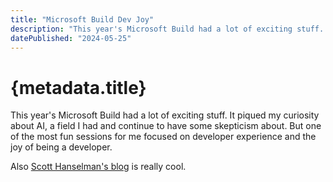 ```yaml
---
title: "Microsoft Build Dev Joy"
description: "This year's Microsoft Build had a lot of exciting stuff. It piqued my curiosity about AI, a field I had and continue to have some skepticism about."
datePublished: "2024-05-25"
---
```



# {metadata.title}

This year's Microsoft Build had a lot of exciting stuff. It piqued my curiosity about AI, a field I had and continue to have some skepticism about. But one of the most fun sessions for me focused on developer experience and the joy of being a developer.

<YoutubeEmbed videoId="vkss4VP5Z1A" />

Also [Scott Hanselman's blog](https://hanselman.com/blog/) is really cool.

<DatePublished dateTime={metadata.datePublished} />
